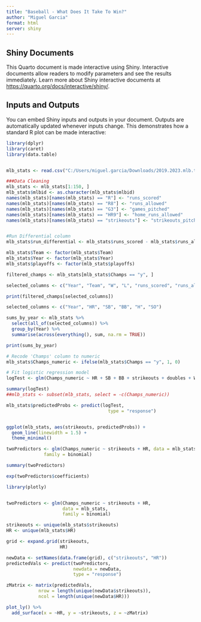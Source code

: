 ```yaml
---
title: "Baseball - What Does It Take To Win?"
author: "Miguel Garcia"
format: html
server: shiny
---
```


## Shiny Documents

This Quarto document is made interactive using Shiny. Interactive documents allow readers to modify parameters and see the results immediately. Learn more about Shiny interactive documents at <https://quarto.org/docs/interactive/shiny/>.

## Inputs and Outputs

You can embed Shiny inputs and outputs in your document. Outputs are automatically updated whenever inputs change. This demonstrates how a standard R plot can be made interactive:

```r
library(dplyr)
library(caret)
library(data.table)


mlb_stats <- read.csv("C:/Users/miguel.garcia/Downloads/2019.2023.mlb.team.stats.csv")

###Data Cleaning
mlb_stats <- mlb_stats[1:150, ]
mlb_stats$mlbid <- as.character(mlb_stats$mlbid)
names(mlb_stats)[names(mlb_stats) == "R"] <- "runs_scored"
names(mlb_stats)[names(mlb_stats) == "R8"] <- "runs_allowed"
names(mlb_stats)[names(mlb_stats) == "G3"] <- "games_pitched"
names(mlb_stats)[names(mlb_stats) == "HR9"] <- "home_runs_allowed"
names(mlb_stats)[names(mlb_stats) == "strikeouts"] <- "strikeouts_pitcher"


#Run Differential column
mlb_stats$run_differential <- mlb_stats$runs_scored - mlb_stats$runs_allowed

mlb_stats$Team <- factor(mlb_stats$Team)
mlb_stats$Year <- factor(mlb_stats$Year)
mlb_stats$playoffs <- factor(mlb_stats$playoffs)

```

```r
filtered_champs <- mlb_stats[mlb_stats$Champs == "y", ]

selected_columns <- c("Year", "Team", "W", "L", "runs_scored", "runs_allowed", "run_differential")

print(filtered_champs[selected_columns])
```
```r
selected_columns <- c("Year", "HR", "SB", "BB", "H", "SO")

sums_by_year <- mlb_stats %>%
  select(all_of(selected_columns)) %>%
  group_by(Year) %>%
  summarise(across(everything(), sum, na.rm = TRUE))

print(sums_by_year)

```
```r
# Recode 'Champs' column to numeric
mlb_stats$Champs_numeric <- ifelse(mlb_stats$Champs == "y", 1, 0)

# Fit logistic regression model
logTest <- glm(Champs_numeric ~ HR + SB + BB + strikeouts + doubles + W + triples, data = mlb_stats, family = binomial)

summary(logTest)
##mlb_stats <- subset(mlb_stats, select = -c(Champs_numeric))

```
```r

mlb_stats$predictedProbs <- predict(logTest, 
                                      type = "response")


ggplot(mlb_stats, aes(strikeouts, predictedProbs)) +
  geom_line(linewidth = 1.5) +
  theme_minimal()
``` 
```r
twoPredictors <- glm(Champs_numeric ~ strikeouts + HR, data = mlb_stats, 
              family = binomial)

summary(twoPredictors)
```
```r
exp(twoPredictors$coefficients)
```
```r
library(plotly)


twoPredictors <- glm(Champs_numeric ~ strikeouts + HR, 
                     data = mlb_stats, 
                     family = binomial)

strikeouts <- unique(mlb_stats$strikeouts)
HR <- unique(mlb_stats$HR)

grid <- expand.grid(strikeouts, 
                    HR)

newData <- setNames(data.frame(grid), c("strikeouts", "HR"))
predictedVals <- predict(twoPredictors, 
                         newdata = newData, 
                         type = "response")

zMatrix <- matrix(predictedVals, 
            nrow = length(unique(newData$strikeouts)), 
            ncol = length(unique(newData$HR)))

plot_ly() %>% 
  add_surface(x = ~HR, y = ~strikeouts, z = ~zMatrix)
```


